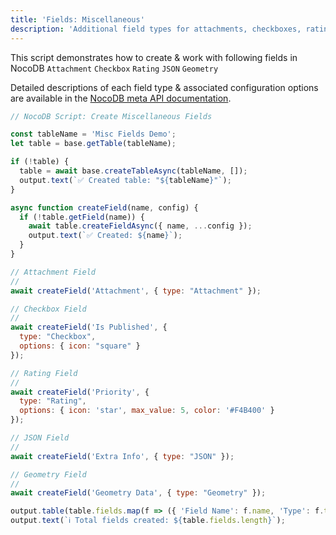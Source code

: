 ```yaml
---
title: 'Fields: Miscellaneous'
description: 'Additional field types for attachments, checkboxes, ratings, and structured data.'
---
```


This script demonstrates how to create & work with following fields in NocoDB
`Attachment` `Checkbox` `Rating` `JSON` `Geometry`

Detailed descriptions of each field type & associated configuration options are available in the [NocoDB meta API documentation](https://nocodb.com/apis/v3/meta#tag/Fields).

```javascript
// NocoDB Script: Create Miscellaneous Fields

const tableName = 'Misc Fields Demo';
let table = base.getTable(tableName);

if (!table) {
  table = await base.createTableAsync(tableName, []);
  output.text(`✅ Created table: "${tableName}"`);
}

async function createField(name, config) {
  if (!table.getField(name)) {
    await table.createFieldAsync({ name, ...config });
    output.text(`✅ Created: ${name}`);
  }
}

// Attachment Field
//
await createField('Attachment', { type: "Attachment" });

// Checkbox Field
//
await createField('Is Published', {
  type: "Checkbox",
  options: { icon: "square" }
});

// Rating Field
//
await createField('Priority', {
  type: "Rating",
  options: { icon: 'star', max_value: 5, color: '#F4B400' }
});

// JSON Field
//
await createField('Extra Info', { type: "JSON" });

// Geometry Field
//
await createField('Geometry Data', { type: "Geometry" });

output.table(table.fields.map(f => ({ 'Field Name': f.name, 'Type': f.type })));
output.text(`ℹ️ Total fields created: ${table.fields.length}`);
```